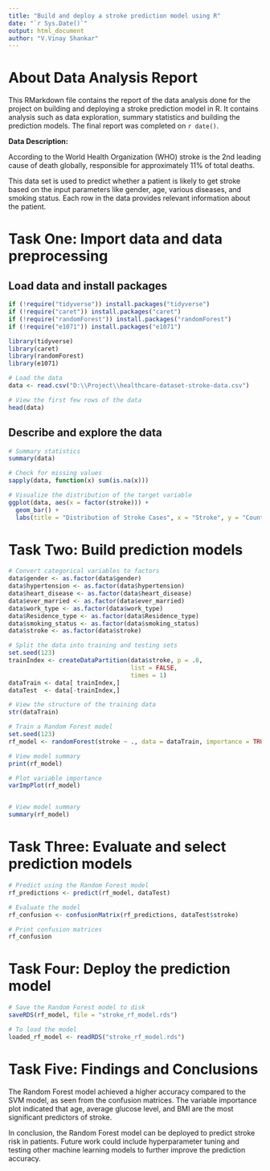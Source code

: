 ---
title: "Build and deploy a stroke prediction model using R"
date: "`r Sys.Date()`"
output: html_document
author: "V.Vinay Shankar"
---

# About Data Analysis Report

This RMarkdown file contains the report of the data analysis done for the project on building and deploying a stroke prediction model in R. It contains analysis such as data exploration, summary statistics and building the prediction models. The final report was completed on `r date()`. 

**Data Description:**

According to the World Health Organization (WHO) stroke is the 2nd leading cause of death globally, responsible for approximately 11% of total deaths.

This data set is used to predict whether a patient is likely to get stroke based on the input parameters like gender, age, various diseases, and smoking status. Each row in the data provides relevant information about the patient.


# Task One: Import data and data preprocessing

## Load data and install packages

```{r}
if (!require("tidyverse")) install.packages("tidyverse")
if (!require("caret")) install.packages("caret")
if (!require("randomForest")) install.packages("randomForest")
if (!require("e1071")) install.packages("e1071")

library(tidyverse)
library(caret)
library(randomForest)
library(e1071)

# Load the data
data <- read.csv("D:\\Project\\healthcare-dataset-stroke-data.csv")

# View the first few rows of the data
head(data)
```


## Describe and explore the data

```{r}
# Summary statistics
summary(data)

# Check for missing values
sapply(data, function(x) sum(is.na(x)))

# Visualize the distribution of the target variable
ggplot(data, aes(x = factor(stroke))) + 
  geom_bar() +
  labs(title = "Distribution of Stroke Cases", x = "Stroke", y = "Count")
```



# Task Two: Build prediction models

```{r}
# Convert categorical variables to factors
data$gender <- as.factor(data$gender)
data$hypertension <- as.factor(data$hypertension)
data$heart_disease <- as.factor(data$heart_disease)
data$ever_married <- as.factor(data$ever_married)
data$work_type <- as.factor(data$work_type)
data$Residence_type <- as.factor(data$Residence_type)
data$smoking_status <- as.factor(data$smoking_status)
data$stroke <- as.factor(data$stroke)

# Split the data into training and testing sets
set.seed(123)
trainIndex <- createDataPartition(data$stroke, p = .8, 
                                  list = FALSE, 
                                  times = 1)
dataTrain <- data[ trainIndex,]
dataTest  <- data[-trainIndex,]

# View the structure of the training data
str(dataTrain)

# Train a Random Forest model
set.seed(123)
rf_model <- randomForest(stroke ~ ., data = dataTrain, importance = TRUE)

# View model summary
print(rf_model)

# Plot variable importance
varImpPlot(rf_model)


# View model summary
summary(rf_model)

```




# Task Three: Evaluate and select prediction models

```{r}
# Predict using the Random Forest model
rf_predictions <- predict(rf_model, dataTest)

# Evaluate the model
rf_confusion <- confusionMatrix(rf_predictions, dataTest$stroke)

# Print confusion matrices
rf_confusion

```



# Task Four: Deploy the prediction model

```{r}
# Save the Random Forest model to disk
saveRDS(rf_model, file = "stroke_rf_model.rds")

# To load the model
loaded_rf_model <- readRDS("stroke_rf_model.rds")

```




# Task Five: Findings and Conclusions

The Random Forest model achieved a higher accuracy compared to the SVM model, as seen from the confusion matrices. The variable importance plot indicated that age, average glucose level, and BMI are the most significant predictors of stroke.

In conclusion, the Random Forest model can be deployed to predict stroke risk in patients. Future work could include hyperparameter tuning and testing other machine learning models to further improve the prediction accuracy.































